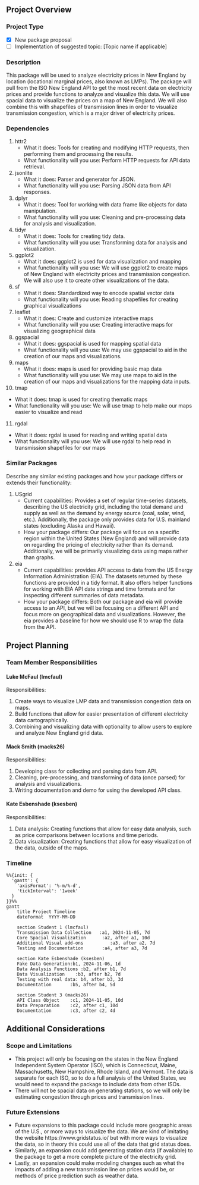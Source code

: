 ## Project Overview

### Project Type

- [x] New package proposal
- [ ] Implementation of suggested topic: [Topic name if applicable]

### Description

This package will be used to analyze electricity prices in New England by 
location (locational marginal prices, also known as LMPs). The package will pull 
from the ISO New England API to get the most recent data on electricity prices 
and provide functions to analyze and visualize this data. We will use spacial 
data to visualize the prices on a map of New England. We will also combine this 
with shapefiles of transmission lines in order to visualize transmission 
congestion, which is a major driver of electricity prices.

### Dependencies

1. httr2
   - What it does: Tools for creating and modifying HTTP requests, then 
   performing them and processing the results.
   - What functionality will you use: Perform HTTP requests for API data 
   retrieval.
2. jsonlite
   - What it does: Parser and generator for JSON.
   - What functionality will you use: Parsing JSON data from API responses.
3. dplyr
   - What it does: Tool for working with data frame like objects for data
   manipulation.
   - What functionality will you use: Cleaning and pre-processing data for 
   analysis and visualization.
4. tidyr
   - What it does: Tools for creating tidy data.
   - What functionality will you use: Transforming data for analysis and
   visualization.
5. ggplot2
   - What it does: ggplot2 is used for data visualization and mapping
   - What functionality will you use: We will use ggplot2 to create maps of New 
   England with electricity prices and transmission congestion. We will also 
   use it to create other visualizations of the data.
6. sf
   - What it does: Standardized way to encode spatial vector data
   - What functionality will you use: Reading shapefiles for creating
   graphical visualizations
7. leaflet
   - What it does: Create and customize interactive maps
   - What functionality will you use: Creating interactive maps for visualizing
   geographical data
8. ggspacial
   - What it does: ggspacial is used for mapping spatial data
   - What functionality will you use: We may use ggspacial to aid in the 
   creation of our maps and visualizations.
9. maps
   - What it does: maps is used for providing basic map data
   - What functionality will you use: We may use maps to aid in the creation of 
   our maps and visualizations for the mapping data inputs.
10. tmap
   - What it does: tmap is used for creating thematic maps
   - What functionality will you use: We will use tmap to help make our maps 
   easier to visualize and read
11. rgdal
   - What it does: rgdal is used for reading and writing spatial data
   - What functionality will you use: We will use rgdal to help read in 
   transmission shapefiles for our maps
  
### Similar Packages

Describe any similar existing packages and how your package differs or extends
their functionality:

1. USgrid
   - Current capabilities: Provides a set of regular time-series datasets, 
   describing the US electricity grid, including the total demand and supply 
   as well as the demand by energy source (coal, solar, wind, etc.).
   Additionally, the package only provides data for U.S. mainland states
   (excluding Alaska and Hawaii).
   - How your package differs: Our package will focus on a specific region
   within the United States (New England) and will provide data on regarding the
   pricing of electricity rather than its demand. Additionally, we will be
   primarily visualizing data using maps rather than graphs.

2. eia
   - Current capabilities: provides API access to data from the US Energy 
   Information Administration (EIA). The datasets returned by these functions 
   are provided in a tidy format. It also offers helper functions for working 
   with EIA API date strings and time formats and for inspecting different 
   summaries of data metadata.
   - How your package differs: Both our package and eia will provide access to
   an API, but we will be focusing on a different API and focus more on
   geographical data and visualizations. However, the eia provides a baseline
   for how we should use R to wrap the data from the API.

## Project Planning

### Team Member Responsibilities

#### Luke McFaul (lmcfaul)

Responsibilities:

1. Create ways to visualize LMP data and transmission congestion data on maps.
2. Build functions that allow for easier presentation of different electricity 
data cartographically.
3. Combining and visualizing data with optionality to allow users to explore and 
analyze New England grid data. 

#### Mack Smith (macks26)

Responsibilities:

1. Developing class for collecting and parsing data from API.
2. Cleaning, pre-processing, and transforming of data (once parsed) for analysis 
and visualizations.
3. Writing documentation and demo for using the developed API class.

#### Kate Esbenshade (ksesben) 

Responsibilities:

1. Data analysis: Creating functions that allow for easy data analysis, such as 
price comparisons between locations and time periods.
2. Data visualization: Creating functions that allow for easy visualization of 
the data, outside of the maps. 


### Timeline

```mermaid
%%{init: {
  'gantt': {
    'axisFormat': '%-m/%-d',
    'tickInterval': '1week'
  }
}}%%
gantt
    title Project Timeline
    dateFormat  YYYY-MM-DD
    
    section Student 1 (lmcfaul)
    Transmission Data Collection   :a1, 2024-11-05, 7d
    Core Spacial Visualization      :a2, after a1, 10d
    Additional Visual add-ons          :a3, after a2, 7d
    Testing and Documentation       :a4, after a3, 7d
    
    section Kate Esbenshade (ksesben)
    Fake Data Generation:b1, 2024-11-06, 1d
    Data Analysis Functions :b2, after b1, 7d
    Data Visualization    :b3, after b2, 7d
    Testing with real data: b4, after b3, 3d
    Documentation       :b5, after b4, 5d
    
    section Student 3 (macks26)
    API Class Object    :c1, 2024-11-05, 10d
    Data Preparation    :c2, after c1, 10d
    Documentation       :c3, after c2, 4d
```

## Additional Considerations

### Scope and Limitations

- This project will only be focusing on the states in the New England Independent System Operator (ISO), which is Connecticut, Maine, Massachusetts, New Hampshire, Rhode Island, and Vermont. The data is separate for each ISO, so to do a full analysis of the United States, we would need to expand the package to include data from other ISOs.
- There will not be spacial data on generating stations, so we will only be estimating congestion through prices and transmission lines. 

### Future Extensions

- Future expansions to this package could include more geographic areas of the 
U.S., or more ways to visualize the data. We are kind of imitating the website 
https://www.gridstatus.io/ but with more ways to visualize the data, so in 
theory this could use all of the data that grid status does.
- Similarly, an expansion could add generating station data (if available) to 
the package to get a more complete picture of the electricity grid.
- Lastly, an expansion could make modeling changes such as what the impacts of 
adding a new transmission line on prices would be, or methods of price 
prediction such as weather data.
